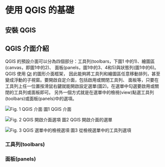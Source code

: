 # 使用 QGIS 的基礎

## 安裝 QGIS


## QGIS 介面介紹

QGIS 的預設介面可以分為四個部分：工具列(toolbars，下圖1 中的1)、繪圖區(canvas，即圖1中的2)、
面板(panels，圖1中的3、4和5)與狀態列(圖1中的6)。QGIS 使用 [Qt](https://qt.io) 的圖形介面框架，
因此能夠將工具列和繪圖區任意移動排列，甚至變成浮動的子視窗。要開啟自定介面，包括啟用或關閉工具列、
面板等，只要在工具列上任一位置按滑鼠右鍵就能開啟設定選單(圖2)。在選單中勾選要啟用或關閉的工具列或面板即可。
另外一個方式就是在選單中的檢視(view)點選工具列(toolbars)或面板(panels)中的選項。

![Fig. 1 QGIS 介面](images/QGIS_interface.png)
圖1 QGIS 介面

![Fig. 2 QGIS 開啟介面選項](images/QGIS_custom_interface.png)
圖2 QGIS 開啟介面的選單

![Fig. 3 QGIS 選單中的檢視選項](images/QGIS_interface_view.png)
圖3 從檢視選單中的工具列選項

### 工具列(toolbars)




### 面板(panels)
